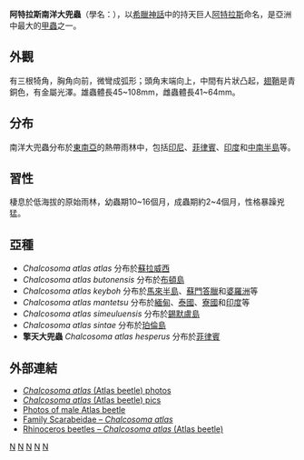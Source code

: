 {{Speciesbox
| taxon = Chalcosoma atlas
| authority = Linnaeus, 1758
}}

'''阿特拉斯南洋大兜蟲'''（學名：{{lang|la|''Chalcosoma atlas''}}），以[[希臘神話|希臘神話]]中的持天巨人[[阿特拉斯|阿特拉斯]]命名，是亞洲中最大的[[甲蟲|甲蟲]]之一。

== 外觀 ==
有三根犄角，胸角向前，微彎成弧形；頭角末端向上，中間有片狀凸起，[[翅鞘|翅鞘]]是青銅色，有金屬光澤。雄蟲體長45~108mm，雌蟲體長41~64mm。

== 分布 ==
南洋大兜蟲分布於[[東南亞|東南亞]]的熱帶雨林中，包括[[印度尼西亚|印尼]]、[[菲律宾|菲律賓]]、[[印度|印度]]和[[中南半島|中南半島]]等。

== 習性 ==
棲息於低海拔的原始雨林，幼蟲期10~16個月，成蟲期約2~4個月，性格暴躁兇猛。

== 亞種 ==

* ''Chalcosoma atlas atlas''  分布於[[苏拉威西岛|蘇拉威西]]
* ''Chalcosoma atlas butonensis''  分布於[[布顿岛|布頓島]]
* ''Chalcosoma atlas keyboh'' 分布於[[馬來半島|馬來半島]]、[[蘇門答臘|蘇門答臘]]和[[婆罗洲|婆羅洲]]等
* ''Chalcosoma atlas mantetsu'' 分布於[[緬甸|緬甸]]、[[泰國|泰國]]、[[寮國|寮國]]和[[印度|印度]]等
* ''Chalcosoma atlas simeuluensis''  分布於[[錫默盧島|錫默盧島]]
* ''Chalcosoma atlas sintae'' 分布於[[珀倫島|珀倫島]]
* '''擎天大兜蟲''' ''Chalcosoma atlas hesperus'' 分布於[[菲律賓|菲律賓]]

==外部連結==
* [http://beetlespace.wz.cz/e_Chalcosoma_atlas.html ''Chalcosoma atlas'' (Atlas beetle) photos]{{Wayback|url=http://beetlespace.wz.cz/e_Chalcosoma_atlas.html |date=20090306005207 }}
* [http://www.goliathus.com/en/en-chalcosoma-atlas.html ''Chalcosoma atlas'' (Atlas beetle) pics] {{Wayback|url=http://www.goliathus.com/en/en-chalcosoma-atlas.html |date=20181212080543 }}
* [http://beetlegate.hyperlink.cz/beetles-sides/Chalcosoma_atlas.htm Photos of male Atlas beetle]{{Wayback|url=http://beetlegate.hyperlink.cz/beetles-sides/Chalcosoma_atlas.htm |date=20060722040458 }}
* [http://www.naturalworlds.org/scarabaeidae/species/Chalcosoma_atlas.htm Family Scarabeidae – ''Chalcosoma atlas''] {{Wayback|url=http://www.naturalworlds.org/scarabaeidae/species/Chalcosoma_atlas.htm |date=20160304031329 }}
* [http://www.angelfire.com/ns/RhinocerosBeetles/Chalcosomaatlas.html Rhinoceros beetles – ''Chalcosoma atlas'' (Atlas beetle)] {{Wayback|url=http://www.angelfire.com/ns/RhinocerosBeetles/Chalcosomaatlas.html |date=20201130054750 }}
{{taxonbar}}
[[Category:兜蟲亞科|N]]
[[Category:馬來西亞動物|N]]
[[Category:可食用昆蟲|N]]
[[Category:1758年描述的昆虫|N]]
[[Category:卡尔·林奈命名的生物分类|N]]